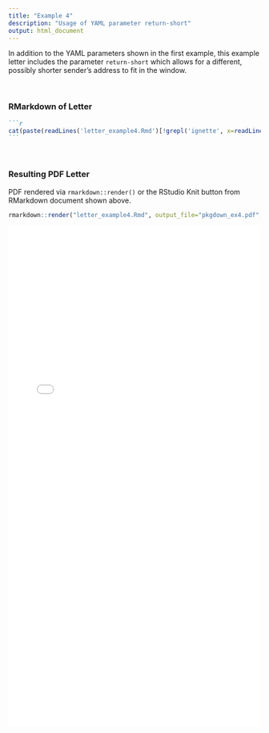 ```yaml
---
title: "Example 4"
description: "Usage of YAML parameter return-short"
output: html_document
---
```


In addition to the YAML parameters shown in the first example, this example letter includes the parameter `return-short` which allows for a different, possibly shorter sender's address to fit in the window.

<br>

### RMarkdown of Letter
<!-- This weird setup of the chunk is necessary because the letter contains 
a ```-chunk which is hard to get around when included in a chunk. -->

````markdown
```r
cat(paste(readLines('letter_example4.Rmd')[!grepl('ignette', x=readLines('letter_example4.Rmd'))], collapse ='\n'))
```
````

<br>

### Resulting PDF Letter

PDF rendered via `rmarkdown::render()` or the RStudio Knit button from RMarkdown document shown above.

```r

rmarkdown::render("letter_example4.Rmd", output_file="pkgdown_ex4.pdf", output_dir='.')
```

![Here should be a PDF of the letter](pkgdown_ex4.pdf){width=100% height=1000} \
